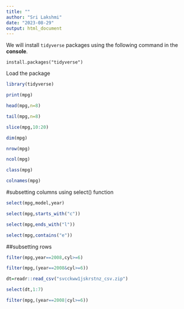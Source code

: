 ```yaml
---
title: ""
author: "Sri Lakshmi"
date: "2023-08-29"
output: html_document
---
```

We will install `tidyverse` packages using the following command in the **console**.

`install.packages("tidyverse")`

Load the package

```r
library(tidyverse)
```

```r
print(mpg)
```

```r
head(mpg,n=8)
```
```r
tail(mpg,n=8)
```

```r
slice(mpg,10:20)
```

```r
dim(mpg)
```
```r
nrow(mpg)
```

```r
ncol(mpg)
```

```r
class(mpg)
```

```r
colnames(mpg)
```

#subsetting columns using select() function
```r
select(mpg,model,year)
```

```r
select(mpg,starts_with("c"))
```

```r
select(mpg,ends_with("l"))
```

```r
select(mpg,contains("e"))
```
##subsetting rows
```r
filter(mpg,year==2008,cyl>=6)
```

```r
filter(mpg,(year==2008&cyl>=6))
```

```r
dt=readr::read_csv("svcckww1jskrstnz_csv.zip")
```

```r
select(dt,1:7)
```


```r
filter(mpg,(year==2008|cyl>=6))
```